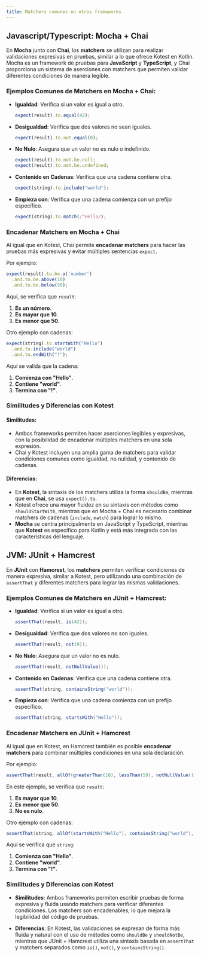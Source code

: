 ```yaml
---
title: Matchers comunes en otros frameworks
---
```


## Javascript/Typescript: Mocha + Chai

En **Mocha** junto con **Chai**, los **matchers** se utilizan para realizar validaciones expresivas en pruebas, similar a lo que ofrece Kotest en Kotlin. Mocha es un framework de pruebas para **JavaScript** y **TypeScript**, y Chai proporciona un sistema de aserciones con matchers que permiten validar diferentes condiciones de manera legible.

### Ejemplos Comunes de Matchers en Mocha + Chai:

- **Igualdad**: Verifica si un valor es igual a otro.
    ```javascript
    expect(result).to.equal(42);
    ```
- **Desigualdad**: Verifica que dos valores no sean iguales.
    ```javascript
    expect(result).to.not.equal(0);
    ```
- **No Nulo**: Asegura que un valor no es nulo o indefinido.
    ```javascript
    expect(result).to.not.be.null;
    expect(result).to.not.be.undefined;
    ```
- **Contenido en Cadenas**: Verifica que una cadena contiene otra.
    ```javascript
    expect(string).to.include("world");
    ```
- **Empieza con**: Verifica que una cadena comienza con un prefijo específico.
    ```javascript
    expect(string).to.match(/^Hello/);
    ```

### Encadenar Matchers en Mocha + Chai

Al igual que en Kotest, Chai permite **encadenar matchers** para hacer las pruebas más expresivas y evitar múltiples sentencias `expect`.

Por ejemplo:

```javascript
expect(result).to.be.a('number')
  .and.to.be.above(10)
  .and.to.be.below(50);
```

Aquí, se verifica que `result`:
1. **Es un número**.
2. **Es mayor que 10**.
3. **Es menor que 50**.

Otro ejemplo con cadenas:

```javascript
expect(string).to.startWith("Hello")
  .and.to.include("world")
  .and.to.endWith("!");
```

Aquí se valida que la cadena:
1. **Comienza con "Hello"**.
2. **Contiene "world"**.
3. **Termina con "!"**.

### Similitudes y Diferencias con Kotest

#### **Similitudes**:
- Ambos frameworks permiten hacer aserciones legibles y expresivas, con la posibilidad de encadenar múltiples matchers en una sola expresión.
- Chai y Kotest incluyen una amplia gama de matchers para validar condiciones comunes como igualdad, no nulidad, y contenido de cadenas.

#### **Diferencias**:
- En **Kotest**, la sintaxis de los matchers utiliza la forma `shouldBe`, mientras que en **Chai**, se usa `expect().to`.
- Kotest ofrece una mayor fluidez en su sintaxis con métodos como `shouldStartWith`, mientras que en Mocha + Chai es necesario combinar matchers de cadenas (`include`, `match`) para lograr lo mismo.
- **Mocha** se centra principalmente en JavaScript y TypeScript, mientras que **Kotest** es específico para Kotlin y está más integrado con las características del lenguaje.

## JVM: JUnit + Hamcrest

En **JUnit** con **Hamcrest**, los **matchers** permiten verificar condiciones de manera expresiva, similar a Kotest, pero utilizando una combinación de `assertThat` y diferentes matchers para lograr las mismas validaciones.

### Ejemplos Comunes de Matchers en JUnit + Hamcrest:

- **Igualdad**: Verifica si un valor es igual a otro.
    ```java
    assertThat(result, is(42));
    ```
- **Desigualdad**: Verifica que dos valores no son iguales.
    ```java
    assertThat(result, not(0));
    ```
- **No Nulo**: Asegura que un valor no es nulo.
    ```java
    assertThat(result, notNullValue());
    ```
- **Contenido en Cadenas**: Verifica que una cadena contiene otra.
    ```java
    assertThat(string, containsString("world"));
    ```
- **Empieza con**: Verifica que una cadena comienza con un prefijo específico.
    ```java
    assertThat(string, startsWith("Hello"));
    ```

### Encadenar Matchers en JUnit + Hamcrest

Al igual que en Kotest, en Hamcrest también es posible **encadenar matchers** para combinar múltiples condiciones en una sola declaración.

Por ejemplo:

```java
assertThat(result, allOf(greaterThan(10), lessThan(50), notNullValue()));
```

En este ejemplo, se verifica que `result`:
1. **Es mayor que 10**.
2. **Es menor que 50**.
3. **No es nulo**.

Otro ejemplo con cadenas:

```java
assertThat(string, allOf(startsWith("Hello"), containsString("world"), endsWith("!")));
```

Aquí se verifica que `string`:
1. **Comienza con "Hello"**.
2. **Contiene "world"**.
3. **Termina con "!"**.

### Similitudes y Diferencias con Kotest

- **Similitudes**: Ambos frameworks permiten escribir pruebas de forma expresiva y fluida usando matchers para verificar diferentes condiciones. Los matchers son encadenables, lo que mejora la legibilidad del código de pruebas.

- **Diferencias**: En Kotest, las validaciones se expresan de forma más fluida y natural con el uso de métodos como `shouldBe` y `shouldNotBe`, mientras que JUnit + Hamcrest utiliza una sintaxis basada en `assertThat` y matchers separados como `is()`, `not()`, y `containsString()`.
